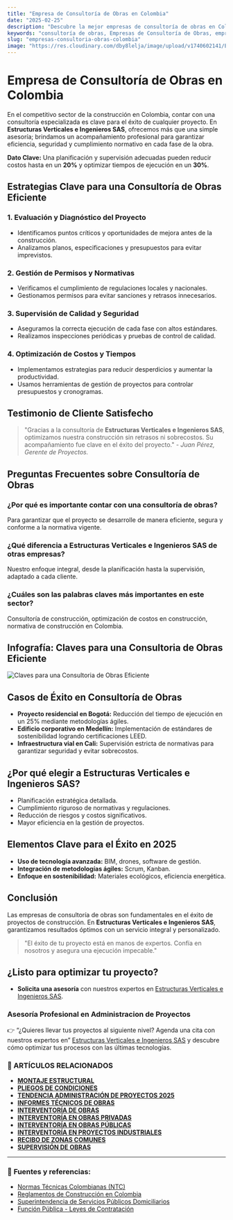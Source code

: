 ```yaml
---
title: "Empresa de Consultoría de Obras en Colombia"
date: "2025-02-25"
description: "Descubre la mejor empresas de consultoría de obras en Colombia y cómo optimizar tu proyecto con expertos."
keywords: "consultoría de obras, Empresas de Consultoría de Obras, empresas de construcción, supervisión de proyectos, gestión de obras, Estructuras Verticales e Ingenieros SAS, consultoría de construcción, optimización de costos en construcción, normativa de construcción en Colombia"
slug: "empresas-consultoria-obras-colombia"
image: "https://res.cloudinary.com/dby8lelja/image/upload/v1740602141/Estructuras%20Verticales%20e%20Ingenieros%20SAS/Imagenes%20Blog/Empresas_de_Consultor%C3%ADa_de_Obras_en_Colombia_nxmqz3.webp"
---
```


# Empresa de Consultoría de Obras en Colombia

En el competitivo sector de la construcción en Colombia, contar con una consultoría especializada es clave para el éxito de cualquier proyecto. En **Estructuras Verticales e Ingenieros SAS**, ofrecemos más que una simple asesoría; brindamos un acompañamiento profesional para garantizar eficiencia, seguridad y cumplimiento normativo en cada fase de la obra.

**Dato Clave:** Una planificación y supervisión adecuadas pueden reducir costos hasta en un **20%** y optimizar tiempos de ejecución en un **30%**.

## Estrategias Clave para una Consultoría de Obras Eficiente

### 1. Evaluación y Diagnóstico del Proyecto

- Identificamos puntos críticos y oportunidades de mejora antes de la construcción.
- Analizamos planos, especificaciones y presupuestos para evitar imprevistos.

### 2. Gestión de Permisos y Normativas

- Verificamos el cumplimiento de regulaciones locales y nacionales.
- Gestionamos permisos para evitar sanciones y retrasos innecesarios.

### 3. Supervisión de Calidad y Seguridad

- Aseguramos la correcta ejecución de cada fase con altos estándares.
- Realizamos inspecciones periódicas y pruebas de control de calidad.

### 4. Optimización de Costos y Tiempos

- Implementamos estrategias para reducir desperdicios y aumentar la productividad.
- Usamos herramientas de gestión de proyectos para controlar presupuestos y cronogramas.



## Testimonio de Cliente Satisfecho

> "Gracias a la consultoría de **Estructuras Verticales e Ingenieros SAS**, optimizamos nuestra construcción sin retrasos ni sobrecostos. Su acompañamiento fue clave en el éxito del proyecto." - *Juan Pérez, Gerente de Proyectos.*

## Preguntas Frecuentes sobre Consultoría de Obras

### ¿Por qué es importante contar con una consultoría de obras?

Para garantizar que el proyecto se desarrolle de manera eficiente, segura y conforme a la normativa vigente.

### ¿Qué diferencia a Estructuras Verticales e Ingenieros SAS de otras empresas?

Nuestro enfoque integral, desde la planificación hasta la supervisión, adaptado a cada cliente.

### ¿Cuáles son las palabras claves más importantes en este sector?

Consultoría de construcción, optimización de costos en construcción, normativa de construcción en Colombia.


## Infografía: Claves para una Consultoria de Obras Eficiente  

![Claves para una Consultoria de Obras Eficiente ](https://res.cloudinary.com/dby8lelja/image/upload/v1739806246/Estructuras%20Verticales%20e%20Ingenieros%20SAS/Imagenes%20Blog/Consultoria_de_obras_infografia_dpjy3l.webp)  


## Casos de Éxito en Consultoría de Obras

- **Proyecto residencial en Bogotá:** Reducción del tiempo de ejecución en un 25% mediante metodologías ágiles.
- **Edificio corporativo en Medellín:** Implementación de estándares de sostenibilidad logrando certificaciones LEED.
- **Infraestructura vial en Cali:** Supervisión estricta de normativas para garantizar seguridad y evitar sobrecostos.

## ¿Por qué elegir a Estructuras Verticales e Ingenieros SAS?

- Planificación estratégica detallada.
- Cumplimiento riguroso de normativas y regulaciones.
- Reducción de riesgos y costos significativos.
- Mayor eficiencia en la gestión de proyectos.

## Elementos Clave para el Éxito en 2025

- **Uso de tecnología avanzada:** BIM, drones, software de gestión.
- **Integración de metodologías ágiles:** Scrum, Kanban.
- **Enfoque en sostenibilidad:** Materiales ecológicos, eficiencia energética.

## Conclusión

Las empresas de consultoría de obras son fundamentales en el éxito de proyectos de construcción. En **Estructuras Verticales e Ingenieros SAS**, garantizamos resultados óptimos con un servicio integral y personalizado.

> "El éxito de tu proyecto está en manos de expertos. Confía en nosotros y asegura una ejecución impecable."

## ¿Listo para optimizar tu proyecto?

- **Solicita una asesoría** con nuestros expertos en [Estructuras Verticales e Ingenieros SAS](https://www.estructurasverticales.com/).

### Asesoría Profesional en Administracion de Proyectos  

👉 “¿Quieres llevar tus proyectos al siguiente nivel? Agenda una cita con nuestros expertos en” [Estructuras Verticales e Ingenieros SAS](https://www.estructurasverticales.com/) y descubre cómo optimizar tus procesos con las últimas tecnologías.  


### 📌 ARTÍCULOS RELACIONADOS  

- **[MONTAJE ESTRUCTURAL](https://www.estructurasverticales.com/blog/montaje-estructural-construccion)**  
- **[PLIEGOS DE CONDICIONES](https://www.estructurasverticales.com/blog/elaboracion-pliegos-condiciones)**  
- **[TENDENCIA ADMINISTRACIÓN DE PROYECTOS 2025](https://www.estructurasverticales.com/blog/administracion-proyectos-construccion)**  
- **[INFORMES TÉCNICOS DE OBRAS](https://www.estructurasverticales.com/blog/informes-tecnicos-obras)**  
- **[INTERVENTORÍA DE OBRAS](https://www.estructurasverticales.com/blog/interventoria-obras-colombia)**  
- **[INTERVENTORÍA EN OBRAS PRIVADAS](https://www.estructurasverticales.com/blog/interventoria-obras-privadas)**  
- **[INTERVENTORÍA EN OBRAS PÚBLICAS](https://www.estructurasverticales.com/blog/interventoria-obras-publicas)**  
- **[INTERVENTORÍA EN PROYECTOS INDUSTRIALES](https://www.estructurasverticales.com/blog/interventoria-proyectos-industriales)**  
- **[RECIBO DE ZONAS COMUNES](https://www.estructurasverticales.com/blog/recibo-zonas-comunes-ph)**  
- **[SUPERVISIÓN DE OBRAS](https://www.estructurasverticales.com/blog/supervision-obras-construccion)**  


---

### 🔗 **Fuentes y referencias:**  

- [Normas Técnicas Colombianas (NTC)](https://www.icontec.org/)  
- [Reglamentos de Construcción en Colombia](https://www.minvivienda.gov.co/)  
- [Superintendencia de Servicios Públicos Domiciliarios](https://www.superservicios.gov.co/)  
- [Función Pública - Leyes de Contratación](https://www.funcionpublica.gov.co/)  